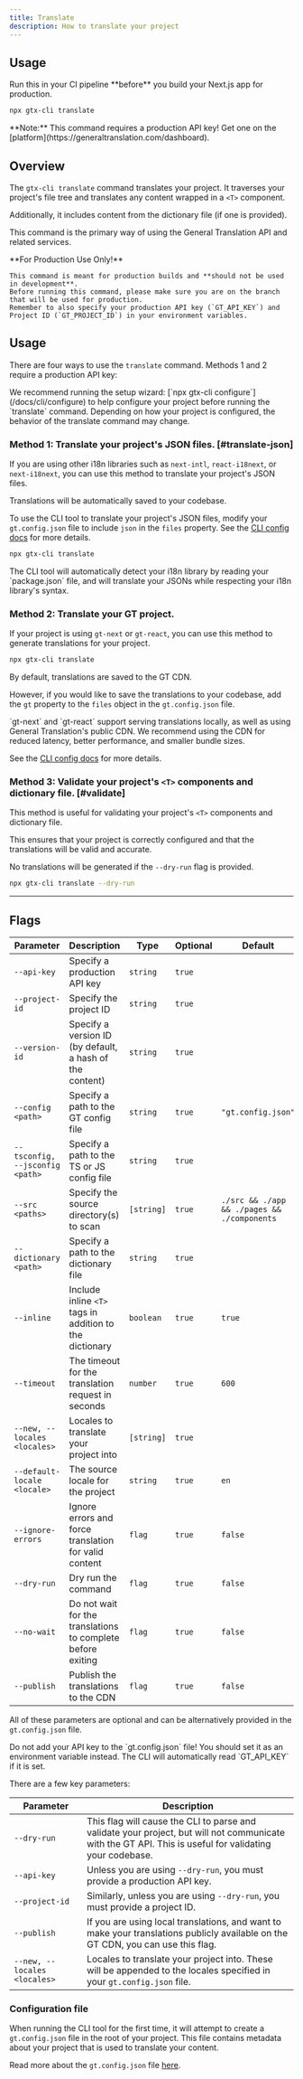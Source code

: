 ```yaml
---
title: Translate
description: How to translate your project
---
```

## Usage

<Callout type="error">
    Run this in your CI pipeline **before** you build your Next.js app for production.
</Callout>

```bash
npx gtx-cli translate
```
<Callout type="info">
    **Note:**
    This command requires a production API key! Get one on the [platform](https://generaltranslation.com/dashboard).
</Callout>

## Overview

The `gtx-cli translate` command translates your project. It traverses your project's file tree and translates any content wrapped in a `<T>` component.

Additionally, it includes content from the dictionary file (if one is provided).

This command is the primary way of using the General Translation API and related services.

<Callout type="warn">
    **For Production Use Only!**

    This command is meant for production builds and **should not be used in development**.
    Before running this command, please make sure you are on the branch that will be used for production.
    Remember to also specify your production API key (`GT_API_KEY`) and Project ID (`GT_PROJECT_ID`) in your environment variables.
</Callout>


## Usage

There are four ways to use the `translate` command. Methods 1 and 2 require a production API key:

<Callout type="info">
    We recommend running the setup wizard: [`npx gtx-cli configure`](/docs/cli/configure) to help configure your project before running the `translate` command.
    Depending on how your project is configured, the behavior of the translate command may change.
</Callout>


### Method 1: Translate your project's JSON files. [#translate-json]

If you are using other i18n libraries such as `next-intl`, `react-i18next`, or `next-i18next`, you can use this method to translate your project's JSON files.

Translations will be automatically saved to your codebase.

To use the CLI tool to translate your project's JSON files, modify your `gt.config.json` file to include `json` in the `files` property.
See the [CLI config docs](/docs/cli/reference/config#json) for more details.

```bash
npx gtx-cli translate
```
<Callout type="info">
    The CLI tool will automatically detect your i18n library by reading your `package.json` file, and will translate your JSONs while respecting your i18n library's syntax.
</Callout>

### Method 2: Translate your GT project.

If your project is using `gt-next` or `gt-react`, you can use this method to generate translations for your project.

```bash
npx gtx-cli translate
```

By default, translations are saved to the GT CDN. 

However, if you would like to save the translations to your codebase, add the `gt` property to the `files` object in the `gt.config.json` file.

<Callout type="info">
  `gt-next` and `gt-react` support serving translations locally, as well as using General Translation's public CDN.
  We recommend using the CDN for reduced latency, better performance, and smaller bundle sizes.
</Callout>

See the [CLI config docs](/docs/cli/reference/config#gt) for more details.


### Method 3: Validate your project's `<T>` components and dictionary file. [#validate]

This method is useful for validating your project's `<T>` components and dictionary file.

This ensures that your project is correctly configured and that the translations will be valid and accurate.

No translations will be generated if the `--dry-run` flag is provided.

```bash
npx gtx-cli translate --dry-run
```




---

## Flags

| Parameter       | Description                                      | Type    | Optional | Default         |
|-----------------|--------------------------------------------------|---------|----------|-----------------|
| `--api-key`       | Specify a production API key                                | `string`  | `true`     |                 |
| `--project-id`    | Specify the project ID                                      | `string`  | `true`     |                 |
| `--version-id`    | Specify a version ID (by default, a hash of the content)    | `string`  | `true`     |                 |
| `--config <path>`| Specify a path to the GT config file                       | `string`  | `true`     | `"gt.config.json"`  |
| `--tsconfig, --jsconfig <path>`| Specify a path to the TS or JS config file | `string`  | `true`     |                 |
| `--src <paths>`   | Specify the source directory(s) to scan                     | `[string]`  | `true`     | `./src && ./app && ./pages && ./components`      |
| `--dictionary <path>`    | Specify a path to the dictionary file                | `string`  | `true`     |                 |
| `--inline`        | Include inline `<T>` tags in addition to the dictionary     | `boolean` | `true`     | `true`            |
| `--timeout`       | The timeout for the translation request in seconds          | `number`  | `true`     | `600`              |
| `--new, --locales <locales>`| Locales to translate your project into            | `[string]`  | `true`     |                 |
| `--default-locale <locale>`| The source locale for the project                  | `string`  | `true`     |  `en`               |
| `--ignore-errors` | Ignore errors and force translation for valid content       | `flag` | `true`     | `false`           |
| `--dry-run`       | Dry run the command                                         | `flag` | `true`     | `false`           |
| `--no-wait`       | Do not wait for the translations to complete before exiting | `flag` | `true`     | `false`           |
| `--publish`    | Publish the translations to the CDN                  | `flag` | `true`     | `false`           |

All of these parameters are optional and can be alternatively provided in the `gt.config.json` file.

<Callout type="warn">
    Do not add your API key to the `gt.config.json` file!
    You should set it as an environment variable instead. The CLI will automatically read `GT_API_KEY` if it is set.
</Callout>

There are a few key parameters:

| Parameter       | Description                                      |
|-----------------|--------------------------------------------------|
| `--dry-run` | This flag will cause the CLI to parse and validate your project, but will not communicate with the GT API. This is useful for validating your codebase.
| `--api-key` | Unless you are using `--dry-run`, you must provide a production API key.
| `--project-id` | Similarly, unless you are using `--dry-run`, you must provide a project ID.
| `--publish` | If you are using local translations, and want to make your translations publicly available on the GT CDN, you can use this flag.
| `--new, --locales <locales>` | Locales to translate your project into. These will be appended to the locales specified in your `gt.config.json` file.

### Configuration file

When running the CLI tool for the first time, it will attempt to create a `gt.config.json` file in the root of your project.
This file contains metadata about your project that is used to translate your content.

Read more about the `gt.config.json` file [here](/docs/cli/reference/config).

